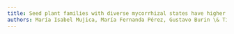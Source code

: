 ```yaml
---
title: Seed plant families with diverse mycorrhizal states have higher diversification rates
authors: María Isabel Mujica, María Fernanda Pérez, Gustavo Burin \& Tiago Quental
---
```



